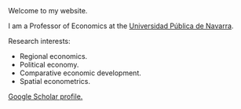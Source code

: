 <meta name="google-site-verification" content="vwr1joLFCyDPuYjpTWq74my55eIyr6VwC7V8fLWZz-s" />

`<p style="margin-top: 80px;`{=html}margin-left: -150px;`text-align: justify;">`{=html}

Welcome to my website.

I am a Professor of Economics at the <a href="https://www.unavarra.es">Universidad Pública de Navarra</a>.

Research interests:

<ul>

<li>Regional economics.</li>

<li>Political economy.</li>

<li>Comparative economic development.</li>

<li>Spatial econometrics.</li>

</ul>

<a href="https://scholar.google.es/citations?user=LcM7RFwAAAAJ&hl=en">Google Scholar profile.</a>

</p>

```{=html}
```
